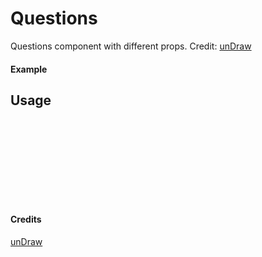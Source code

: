 
<Meta of={Questions} title="unDraw/Questions" />

# Questions

Questions component with different props.
Credit: [unDraw](https://undraw.co/illustrations)

#### Example

<Canvas of={Questions.Primary} />

## Usage

```ts
import { Questions } from "yadl-ui";

const Example = () => {
  return (
      <Questions />
  );
};

export default Example;
```

#### Credits
[unDraw](https://undraw.co/illustrations)

